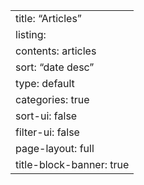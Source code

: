 ---
title: "Articles"
listing:
  contents: articles
  sort: "date desc"
  type: default
  categories: true
  sort-ui: false
  filter-ui: false
page-layout: full
title-block-banner: true
---